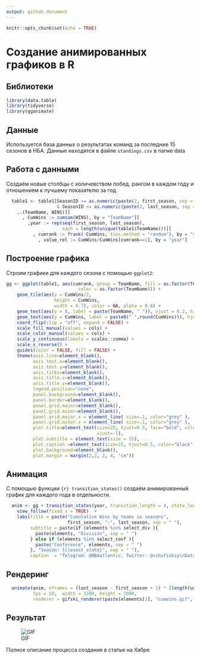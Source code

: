 ```yaml
---
output: github_document
---
```


```r
knitr::opts_chunk$set(echo = TRUE)
```
# Создание анимированных графиков в R

## Библиотеки

```r
library(data.table)
library(tidyverse)
library(gganimate)
```
## Данные
Используется база данных о результатах команд за последние 15 сезонов в НБА. Данные находятся в файле `standings.csv` в папке data

## Работа с данными
Создаём новые столбцы с количевством побед, рангом в каждом году и отношением к лучшему показателю за год.

```r
  table1 <- table1[SeasonID >= as.numeric(paste(2, first_season, sep = "")) 
                   & SeasonID <= as.numeric(paste(2, last_season, sep = ""))][
    ,.(TeamName, WINS)][
      , CumWins := cumsum(WINS), by = "TeamName"][
        ,year := rep(seq(first_season, last_season), 
                     each = length(unique(table1$TeamName)))][
          , cumrank := frank(-CumWins, ties.method = "random"), by = "year"][
            , value_rel := CumWins/CumWins[cumrank==1], by = "year"]
```
## Построение графика

Строим графики для каждого сезона с помощью `ggplot2`:

```r
gg <- ggplot(table1, aes(cumrank, group = TeamName, fill = as.factor(TeamName),
                           color = as.factor(TeamName))) + 
    geom_tile(aes(y = CumWins/2,
                  height = CumWins,
                  width = 0.7), color = NA, alpha = 0.8) +
    geom_text(aes(y = 0, label = paste(TeamName, " ")), vjust = 0.2, hjust = 1, size = 6) +
    geom_text(aes(y = CumWins, label = paste0(" ",round(CumWins))), hjust = 0, size = 7) +
    coord_flip(clip = "off", expand = FALSE) +
    scale_fill_manual(values = cols) +
    scale_color_manual(values = cols) +
    scale_y_continuous(labels = scales::comma) +
    scale_x_reverse() +
    guides(color = FALSE, fill = FALSE) +
    theme(axis.line=element_blank(),
          axis.text.x=element_blank(),
          axis.text.y=element_blank(),
          axis.ticks=element_blank(),
          axis.title.x=element_blank(),
          axis.title.y=element_blank(),
          legend.position="none",
          panel.background=element_blank(),
          panel.border=element_blank(),
          panel.grid.major=element_blank(),
          panel.grid.minor=element_blank(),
          panel.grid.major.x = element_line( size=.1, color="grey" ),
          panel.grid.minor.x = element_line( size=.1, color="grey" ),
          plot.title=element_text(size=25, hjust=0.5, face="bold", colour="black",
                                  vjust=-1),
          plot.subtitle = element_text(size = 15),
          plot.caption =element_text(size=15, hjust=0.5, color="black"),
          plot.background=element_blank(),
          plot.margin = margin(2,2, 2, 4, "cm"))

```
## Анимация
С помощью функции `{r} transition_states()` создаём анимированный график для каждого года в отдельности.

```r
  anim <- gg + transition_states(year, transition_length = 4, state_length = 1) +
    view_follow(fixed_x = TRUE)  +
    labs(title = paste("Cumulative Wins by teams in seasons", 
                       first_season, "-", last_season, sep = " "),
         subtitle = paste(if (elements %in% select_div ){
           paste(elements, "Division", sep = " ")
         } else if (elements %in% select_conf ){
           paste("Conference", elements, sep = " ")
         }, "Season: {closest_state}", sep = " "),
         caption  = "Telegram: @NBAatlantic, Twitter: @vshufiskiy\nData sourse: stats.nba.com")
```

## Рендеринг

```r
  animate(anim, nframes = (last_season - first_season + 1) * (length(unique(table1$TeamName)) + 20),
          fps = 20,  width = 1200, height = 1000, 
          renderer = gifski_renderer(paste(elements[1], "cumwins.gif", sep = "_")))
```

## Результат
![GIF](NBA_cumwins.gif)

Полное описание процесса создания в статье на Хабре
